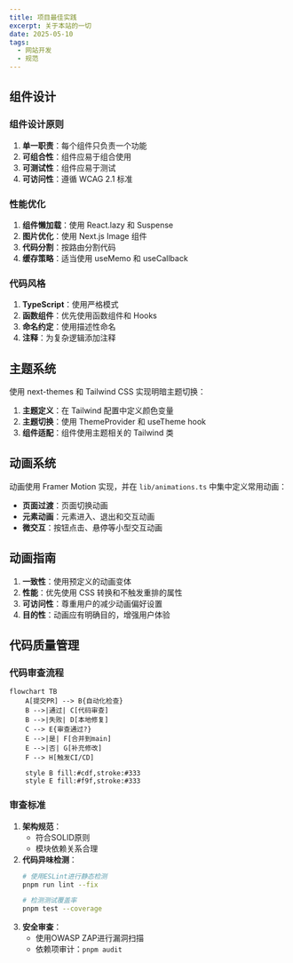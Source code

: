 ---
title: 项目最佳实践
excerpt: 关于本站的一切
date: 2025-05-10
tags:
  - 网站开发
  - 规范
---

## 组件设计

### 组件设计原则

1. **单一职责**：每个组件只负责一个功能
2. **可组合性**：组件应易于组合使用
3. **可测试性**：组件应易于测试
4. **可访问性**：遵循 WCAG 2.1 标准

### 性能优化

1. **组件懒加载**：使用 React.lazy 和 Suspense
2. **图片优化**：使用 Next.js Image 组件
3. **代码分割**：按路由分割代码
4. **缓存策略**：适当使用 useMemo 和 useCallback

### 代码风格

1. **TypeScript**：使用严格模式
2. **函数组件**：优先使用函数组件和 Hooks
3. **命名约定**：使用描述性命名
4. **注释**：为复杂逻辑添加注释

## 主题系统

使用 next-themes 和 Tailwind CSS 实现明暗主题切换：

1. **主题定义**：在 Tailwind 配置中定义颜色变量
2. **主题切换**：使用 ThemeProvider 和 useTheme hook
3. **组件适配**：组件使用主题相关的 Tailwind 类

## 动画系统

动画使用 Framer Motion 实现，并在 `lib/animations.ts` 中集中定义常用动画：

- **页面过渡**：页面切换动画
- **元素动画**：元素进入、退出和交互动画
- **微交互**：按钮点击、悬停等小型交互动画

## 动画指南

1. **一致性**：使用预定义的动画变体
2. **性能**：优先使用 CSS 转换和不触发重排的属性
3. **可访问性**：尊重用户的减少动画偏好设置
4. **目的性**：动画应有明确目的，增强用户体验

## 代码质量管理

### 代码审查流程

```mermaid
flowchart TB
    A[提交PR] --> B{自动化检查}
    B -->|通过| C[代码审查]
    B -->|失败| D[本地修复]
    C --> E{审查通过?}
    E -->|是| F[合并到main]
    E -->|否| G[补充修改]
    F --> H[触发CI/CD]
    
    style B fill:#cdf,stroke:#333
    style E fill:#f9f,stroke:#333
```

### 审查标准
1. **架构规范**：
   - 符合SOLID原则
   - 模块依赖关系合理
2. **代码异味检测**：
   ```bash
   # 使用ESLint进行静态检测
   pnpm run lint --fix
   
   # 检测测试覆盖率
   pnpm test --coverage
   ```
3. **安全审查**：
   - 使用OWASP ZAP进行漏洞扫描
   - 依赖项审计：`pnpm audit`